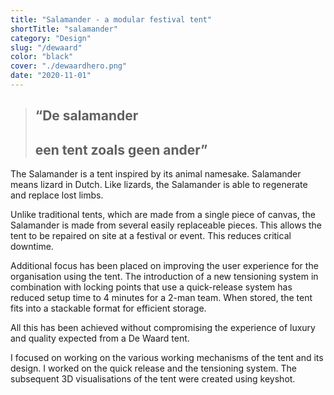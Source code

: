 ```yaml
---
title: "Salamander - a modular festival tent"
shortTitle: "salamander"
category: "Design"
slug: "/dewaard"
color: "black"
cover: "./dewaardhero.png"
date: "2020-11-01"
---
```


> ## “De salamander
> ## een tent zoals geen ander”

The Salamander is a tent inspired by its animal namesake. Salamander means lizard in Dutch. Like lizards, the Salamander is able to regenerate and replace lost limbs.

Unlike traditional tents, which are made from a single piece of canvas, the Salamander is made from several easily replaceable pieces. This allows the tent to be repaired on site at a festival or event. This reduces critical downtime. 

Additional focus has been placed on improving the user experience for the organisation using the tent. The introduction of a new tensioning system in combination with locking points that use a quick-release system has reduced setup time to 4 minutes for a 2-man team. When stored, the tent fits into a stackable format for efficient storage. 

All this has been achieved without compromising the experience of luxury and quality expected from a De Waard tent. 

I focused on working on the various working mechanisms of the tent and its design. I worked on the quick release and the tensioning system. The subsequent 3D visualisations of the tent were created using keyshot.


